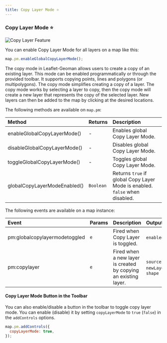```yaml
---
title: Copy Layer Mode ⭐
---
```


### Copy Layer Mode ⭐

![Copy Layer Feature](https://assets.geoman.io//assets/copy.gif)

You can enable Copy Layer Mode for all layers on a map like this:

```js
map.pm.enableGlobalCopyLayerMode();
```

The copy mode in Leaflet-Geoman allows users to create a copy of an existing layer. This mode can be enabled programmatically or through the provided toolbar. It supports copying points, lines and polygons (or multipolygons). The copy mode simplifies creating a copy of a layer. The copy mode works by selecting a layer to copy, then the copy mode will create a new layer that represents the copy of the selected layer. New layers can then be added to the map by clicking at the desired locations.





The following methods are available on `map.pm`:

| Method                   | Returns   | Description                                                            |
| :----------------------- | :-------- | :--------------------------------------------------------------------- |
| enableGlobalCopyLayerMode()  | -         | Enables global Copy Layer Mode.                                             |
| disableGlobalCopyLayerMode() | -         | Disables global Copy Layer Mode.                                            |
| toggleGlobalCopyLayerMode()  | -         | Toggles global Copy Layer Mode.                                             |
| globalCopyLayerModeEnabled() | `Boolean` | Returns `true` if global Copy Layer Mode is enabled. `false` when disabled. |

The following events are available on a map instance:

| Event                     | Params | Description                               | Output                                                 |
| :------------------------ | :----- | :---------------------------------------- | :----------------------------------------------------- |
| pm:globalcopylayermodetoggled | `e`    | Fired when Copy Layer is toggled.         | `enabled`, `map`                                       |
| pm:copylayer                  | `e`    | Fired when a new layer is created by copying an existing layer.  | `sourceLayer`, `newLayer`, `shape`                         |


#### Copy Layer Mode Button in the Toolbar

You can also enable/disable a button in the toolbar to toggle copy layer mode. You can enable (disable) it by setting `copyLayerMode` to `true` (`false`) in the `addControls` options.

```javascript
map.pm.addControls({ 
  copyLayerMode: true, 
});
```


<Copy />